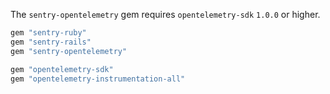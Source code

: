 <Note>

The `sentry-opentelemetry` gem requires `opentelemetry-sdk` `1.0.0` or higher.

</Note>

```ruby
gem "sentry-ruby"
gem "sentry-rails"
gem "sentry-opentelemetry"

gem "opentelemetry-sdk"
gem "opentelemetry-instrumentation-all"
```
